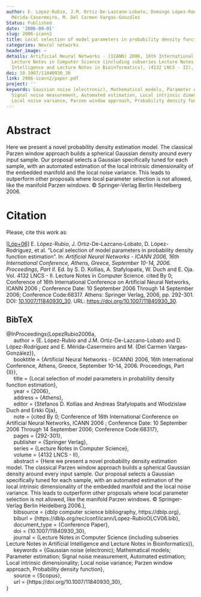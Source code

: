 ```yaml
---
author: E. López-Rubio, J.M. Ortiz-De-Lazcano-Lobato, Domingo López-Rodríguez, E.
  Mérida-Casermeiro, M. Del Carmen Vargas-González
Status: Published
date: '2006-09-01'
slug: 2006-icann2
title: Local selection of model parameters in probability density function estimation
categories: Neural networks
header_image: ~
details: Artificial Neural Networks - (ICANN) 2006, 16th International Conference,
  Lecture Notes in Computer Science (including subseries Lecture Notes in Artificial
  Intelligence and Lecture Notes in Bioinformatics), (4132 LNCS - II), <em>pp. 292-301</em>
doi: 10.1007/11840930_30
link: 2006-icann2/paper.pdf
project: ''
keywords: Gaussian noise (electronic), Mathematical models, Parameter estimation,
  Signal noise measurement, Automated estimation, Local intrinsic dimensionality,
  Local noise variance, Parzen window approach, Probability density function
---
```




# Abstract


Here we present a novel probability density estimation model. The classical Parzen window approach builds a spherical Gaussian density around every input sample. Our proposal selects a Gaussian specifically tuned for each sample, with an automated estimation of the local intrinsic dimensionality of the embedded manifold and the local noise variance. This leads to outperform other proposals where local parameter selection is not allowed, like the manifold Parzen windows. © Springer-Verlag Berlin Heidelberg 2006.







# Citation
Please, cite this work as:


<a name=bib-LopezRubio2006a></a>[[Lóp+06]](#cite-LopezRubio2006a) E. López-Rubio, J. Ortiz-De-Lazcano-Lobato, D. López-Rodríguez, et al. “Local selection of model parameters in probability density function estimation”. In: _Artificial Neural Networks - ICANN 2006, 16th International Conference, Athens, Greece, September 10-14, 2006. Proceedings, Part II_. Ed. by S. D. Kollias, A. Stafylopatis, W. Duch and E. Oja. Vol. 4132 LNCS - II. Lecture Notes in Computer Science. cited By 0; Conference of 16th International Conference on Artificial Neural Networks, ICANN 2006 ; Conference Date: 10 September 2006 Through 14 September 2006; Conference Code:68317. Athens: Springer Verlag, 2006, pp. 292-301. DOI: [10.1007/11840930_30](https://doi.org/10.1007%2F11840930_30). URL: [https://doi.org/10.1007/11840930_30](https://doi.org/10.1007/11840930_30).

::: {.callout-note appearance="minimal" collapse=true}

## BibTeX

@InProceedings{LopezRubio2006a,<br>&nbsp;&nbsp;&nbsp;&nbsp;  author = {E. López-Rubio and J.M. Ortiz-De-Lazcano-Lobato and D. López-Rodríguez and E. Mérida-Casermeiro and M. {Del Carmen Vargas-González}},<br>&nbsp;&nbsp;&nbsp;&nbsp;  booktitle = {Artificial Neural Networks - {ICANN} 2006, 16th International Conference, Athens, Greece, September 10-14, 2006. Proceedings, Part {II}},<br>&nbsp;&nbsp;&nbsp;&nbsp;  title = {Local selection of model parameters in probability density function estimation},<br>&nbsp;&nbsp;&nbsp;&nbsp;  year = {2006},<br>&nbsp;&nbsp;&nbsp;&nbsp;  address = {Athens},<br>&nbsp;&nbsp;&nbsp;&nbsp;  editor = {Stefanos D. Kollias and Andreas Stafylopatis and Wlodzislaw Duch and Erkki Oja},<br>&nbsp;&nbsp;&nbsp;&nbsp;  note = {cited By 0; Conference of 16th International Conference on Artificial Neural Networks, ICANN 2006 ; Conference Date: 10 September 2006 Through 14 September 2006; Conference Code:68317},<br>&nbsp;&nbsp;&nbsp;&nbsp;  pages = {292-301},<br>&nbsp;&nbsp;&nbsp;&nbsp;  publisher = {Springer Verlag},<br>&nbsp;&nbsp;&nbsp;&nbsp;  series = {Lecture Notes in Computer Science},<br>&nbsp;&nbsp;&nbsp;&nbsp;  volume = {4132 LNCS - II},<br>&nbsp;&nbsp;&nbsp;&nbsp;  abstract = {Here we present a novel probability density estimation model. The classical Parzen window approach builds a spherical Gaussian density around every input sample. Our proposal selects a Gaussian specifically tuned for each sample, with an automated estimation of the local intrinsic dimensionality of the embedded manifold and the local noise variance. This leads to outperform other proposals where local parameter selection is not allowed, like the manifold Parzen windows. © Springer-Verlag Berlin Heidelberg 2006.},<br>&nbsp;&nbsp;&nbsp;&nbsp;  bibsource = {dblp computer science bibliography, https://dblp.org},<br>&nbsp;&nbsp;&nbsp;&nbsp;  biburl = {https://dblp.org/rec/conf/icann/Lopez-RubioOLCV06.bib},<br>&nbsp;&nbsp;&nbsp;&nbsp;  document_type = {Conference Paper},<br>&nbsp;&nbsp;&nbsp;&nbsp;  doi = {10.1007/11840930_30},<br>&nbsp;&nbsp;&nbsp;&nbsp;  journal = {Lecture Notes in Computer Science (including subseries Lecture Notes in Artificial Intelligence and Lecture Notes in Bioinformatics)},<br>&nbsp;&nbsp;&nbsp;&nbsp;  keywords = {Gaussian noise (electronic); Mathematical models; Parameter estimation; Signal noise measurement, Automated estimation; Local intrinsic dimensionality; Local noise variance; Parzen window approach, Probability density function},<br>&nbsp;&nbsp;&nbsp;&nbsp;  source = {Scopus},<br>&nbsp;&nbsp;&nbsp;&nbsp;  url = {https://doi.org/10.1007/11840930_30},<br>}

:::



